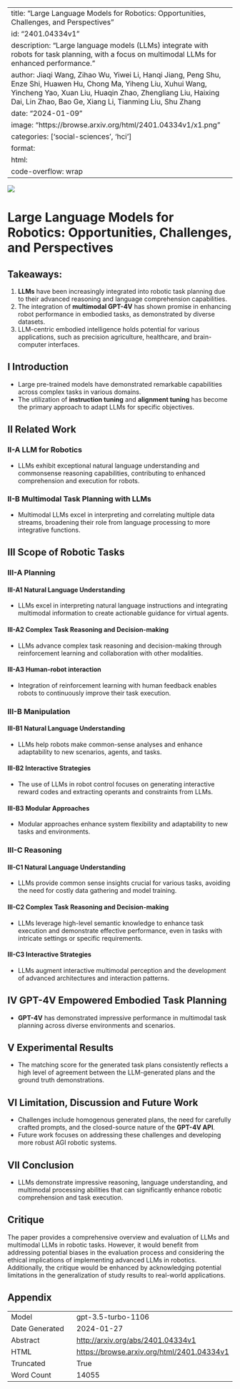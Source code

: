 
---
title: "Large Language Models for Robotics: Opportunities, Challenges, and Perspectives"
id: "2401.04334v1"
description: "Large language models (LLMs) integrate with robots for task planning, with a focus on multimodal LLMs for enhanced performance."
author: Jiaqi Wang, Zihao Wu, Yiwei Li, Hanqi Jiang, Peng Shu, Enze Shi, Huawen Hu, Chong Ma, Yiheng Liu, Xuhui Wang, Yincheng Yao, Xuan Liu, Huaqin Zhao, Zhengliang Liu, Haixing Dai, Lin Zhao, Bao Ge, Xiang Li, Tianming Liu, Shu Zhang
date: "2024-01-09"
image: "https://browse.arxiv.org/html/2401.04334v1/x1.png"
categories: ['social-sciences', 'hci']
format:
  html:
    code-overflow: wrap
---

![](https://browse.arxiv.org/html/2401.04334v1/x1.png)

# Large Language Models for Robotics: Opportunities, Challenges, and Perspectives

## Takeaways:
1. **LLMs** have been increasingly integrated into robotic task planning due to their advanced reasoning and language comprehension capabilities.
2. The integration of **multimodal GPT-4V** has shown promise in enhancing robot performance in embodied tasks, as demonstrated by diverse datasets.
3. LLM-centric embodied intelligence holds potential for various applications, such as precision agriculture, healthcare, and brain-computer interfaces.

## I Introduction
- Large pre-trained models have demonstrated remarkable capabilities across complex tasks in various domains.
- The utilization of **instruction tuning** and **alignment tuning** has become the primary approach to adapt LLMs for specific objectives.

## II Related Work
### II-A LLM for Robotics
- LLMs exhibit exceptional natural language understanding and commonsense reasoning capabilities, contributing to enhanced comprehension and execution for robots.

### II-B Multimodal Task Planning with LLMs
- Multimodal LLMs excel in interpreting and correlating multiple data streams, broadening their role from language processing to more integrative functions.

## III Scope of Robotic Tasks
### III-A Planning
#### III-A1 Natural Language Understanding
- LLMs excel in interpreting natural language instructions and integrating multimodal information to create actionable guidance for virtual agents.

#### III-A2 Complex Task Reasoning and Decision-making
- LLMs advance complex task reasoning and decision-making through reinforcement learning and collaboration with other modalities.

#### III-A3 Human-robot interaction
- Integration of reinforcement learning with human feedback enables robots to continuously improve their task execution.

### III-B Manipulation
#### III-B1 Natural Language Understanding
- LLMs help robots make common-sense analyses and enhance adaptability to new scenarios, agents, and tasks.

#### III-B2 Interactive Strategies
- The use of LLMs in robot control focuses on generating interactive reward codes and extracting operants and constraints from LLMs.

#### III-B3 Modular Approaches
- Modular approaches enhance system flexibility and adaptability to new tasks and environments.

### III-C Reasoning
#### III-C1 Natural Language Understanding
- LLMs provide common sense insights crucial for various tasks, avoiding the need for costly data gathering and model training.

#### III-C2 Complex Task Reasoning and Decision-making
- LLMs leverage high-level semantic knowledge to enhance task execution and demonstrate effective performance, even in tasks with intricate settings or specific requirements.

#### III-C3 Interactive Strategies
- LLMs augment interactive multimodal perception and the development of advanced architectures and interaction patterns.

## IV GPT-4V Empowered Embodied Task Planning
- **GPT-4V** has demonstrated impressive performance in multimodal task planning across diverse environments and scenarios.

## V Experimental Results
- The matching score for the generated task plans consistently reflects a high level of agreement between the LLM-generated plans and the ground truth demonstrations.

## VI Limitation, Discussion and Future Work
- Challenges include homogenous generated plans, the need for carefully crafted prompts, and the closed-source nature of the **GPT-4V API**.
- Future work focuses on addressing these challenges and developing more robust AGI robotic systems.

## VII Conclusion
- LLMs demonstrate impressive reasoning, language understanding, and multimodal processing abilities that can significantly enhance robotic comprehension and task execution.

## Critique
The paper provides a comprehensive overview and evaluation of LLMs and multimodal LLMs in robotic tasks. However, it would benefit from addressing potential biases in the evaluation process and considering the ethical implications of implementing advanced LLMs in robotics. Additionally, the critique would be enhanced by acknowledging potential limitations in the generalization of study results to real-world applications.

## Appendix

|          |          |
|----------|----------|
| Model     | gpt-3.5-turbo-1106       |
| Date Generated     | 2024-01-27       |
| Abstract | [http://arxiv.org/abs/2401.04334v1](http://arxiv.org/abs/2401.04334v1)        |
| HTML     | [https://browse.arxiv.org/html/2401.04334v1](https://browse.arxiv.org/html/2401.04334v1)       |
| Truncated       | True       |
| Word Count       | 14055       |